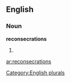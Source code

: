 
==English==

===Noun===
'''reconsecrations'''

# {{plural of|[[reconsecration]]}}

[[Category:English plurals]]

[[ar:reconsecrations]]